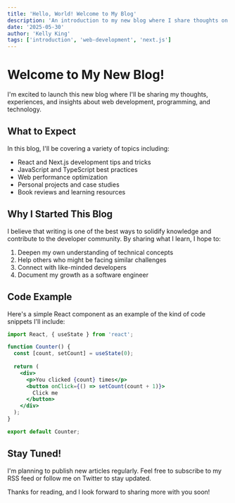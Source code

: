 ```yaml
---
title: 'Hello, World! Welcome to My Blog'
description: 'An introduction to my new blog where I share thoughts on web development, programming, and technology.'
date: '2025-05-30'
author: 'Kelly King'
tags: ['introduction', 'web-development', 'next.js']
---
```


# Welcome to My New Blog!

I'm excited to launch this new blog where I'll be sharing my thoughts, experiences, and insights about web development, programming, and technology.

## What to Expect

In this blog, I'll be covering a variety of topics including:

- React and Next.js development tips and tricks
- JavaScript and TypeScript best practices
- Web performance optimization
- Personal projects and case studies
- Book reviews and learning resources

## Why I Started This Blog

I believe that writing is one of the best ways to solidify knowledge and contribute to the developer community. By sharing what I learn, I hope to:

1. Deepen my own understanding of technical concepts
2. Help others who might be facing similar challenges
3. Connect with like-minded developers
4. Document my growth as a software engineer

## Code Example

Here's a simple React component as an example of the kind of code snippets I'll include:

```jsx
import React, { useState } from 'react';

function Counter() {
  const [count, setCount] = useState(0);
  
  return (
    <div>
      <p>You clicked {count} times</p>
      <button onClick={() => setCount(count + 1)}>
        Click me
      </button>
    </div>
  );
}

export default Counter;
```

## Stay Tuned!

I'm planning to publish new articles regularly. Feel free to subscribe to my RSS feed or follow me on Twitter to stay updated.

Thanks for reading, and I look forward to sharing more with you soon!

